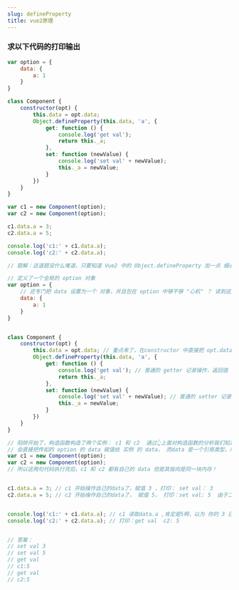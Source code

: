 ```yaml
---
slug: defineProperty
title: vue2原理
---
```



### 求以下代码的打印输出


```js
var option = {
    data: {
        a: 1
    }
}

class Component {
    constructor(opt) {
        this.data = opt.data;
        Object.defineProperty(this.data, 'a', {
            get: function () {
                console.log('get val');
                return this._a;
            },
            set: function (newValue) {
                console.log('set val' + newValue);
                this._a = newValue;
            }
        })
    }
}

var c1 = new Component(option);
var c2 = new Component(option);

c1.data.a = 3;
c2.data.a = 5;

console.log('c1:' + c1.data.a);
console.log('c2:' + c2.data.a);
```


```js
// 题解：这道题没什么难道，只要知道 Vue2 中的 Object.defineProperty 加一点 细心 就能做对

// 定义了一个全局的 option 对象
var option = {
    // 还专门把 data 设置为一个 对象，并且包在 option 中够不够 "心机" ？ 读到这儿我就知道这是有意为之！
    data: {
        a: 1
    }
}


class Component {
    constructor(opt) {
        this.data = opt.data; // 重点来了，在constructor 中直接把 opt.data 赋值给了 this.data, 而opt.data 是一个引用类型！！记住后面要考！
        Object.defineProperty(this.data, 'a', {
            get: function () {
                console.log('get val'); // 普通的 getter 记录操作，返回值
                return this._a;
            },
            set: function (newValue) {
                console.log('set val' + newValue); // 普通的 setter 记录操作，设置值
                this._a = newValue;
            }
        })
    }
}

// 陷阱开始了，构造函数构造了两个实例： c1 和 c2  通过👆上面对构造函数的分析我们知道
// 会直接把传如的 option 的 data 赋值给 实例 的 data， 而data 是一个引用类型，所以传递的是 同一块内存！！
var c1 = new Component(option);
var c2 = new Component(option);
// 所以这两句代码执行完后，c1 和 c2 都有自己的 data 但是其指向是同一块内存！


c1.data.a = 3; // c1 开始操作自己的data了，赋值 3 ，打印： set val： 3
c2.data.a = 5; // c2 开始操作自己的data了， 赋值 5， 打印：set val: 5  由于二者指向的data 其实是同一块内存，所以其实c2改写了 c1 赋的值


console.log('c1:' + c1.data.a); // c1 读取data.a ,肯定是5啊，以为 你的 3 已经被 c2 给改成 5 了！ 打印：get val  c1: 5
console.log('c2:' + c2.data.a); // 打印：get val  c2: 5


// 答案：
// set val 3
// set val 5
// get val
// c1:5
// get val
// c2:5
```